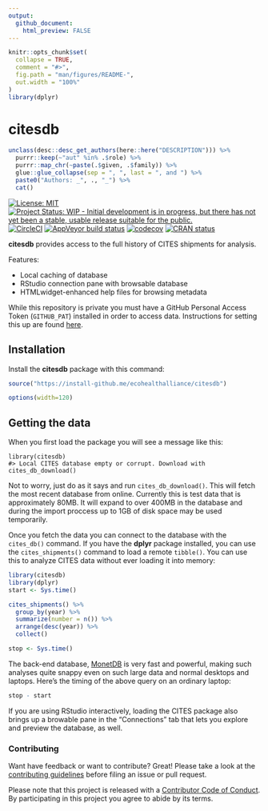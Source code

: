 ```yaml
---
output:
  github_document:
    html_preview: FALSE
---
```


<!-- README.md is generated from README.Rmd. Please edit that file -->

```r
knitr::opts_chunk$set(
  collapse = TRUE,
  comment = "#>",
  fig.path = "man/figures/README-",
  out.width = "100%"
)
library(dplyr)
```
# citesdb

```r
unclass(desc::desc_get_authors(here::here("DESCRIPTION"))) %>% 
  purrr::keep(~"aut" %in% .$role) %>% 
  purrr::map_chr(~paste(.$given, .$family)) %>% 
  glue::glue_collapse(sep = ", ", last = ", and ") %>% 
  paste0("Authors: _", ., "_") %>% 
  cat()
```

[![License: MIT](https://img.shields.io/badge/License-MIT-blue.svg){data-external="1"}](https://opensource.org/licenses/MIT)
[![Project Status: WIP - Initial development is in progress, but there has not yet been a stable, usable release suitable for the public.](http://www.repostatus.org/badges/latest/wip.svg){data-external="1"}](http://www.repostatus.org/#wip)
[![CircleCI](https://circleci.com/gh/ecohealthalliance/citesdb.svg){data-external="1"}](https://circleci.com/gh/ecohealthalliance/citesdb)
  [![AppVeyor build status](https://ci.appveyor.com/api/projects/status/github/ecohealthalliance/citesdb?branch=master&svg=true){data-external="1"}](https://ci.appveyor.com/project/ecohealthalliance/citesdb)
[![codecov](https://codecov.io/gh/ecohealthalliance/citesdb/branch/master/graph/badge.svg){data-external="1"}](https://codecov.io/gh/ecohealthalliance/citesdb)
[![CRAN status](https://www.r-pkg.org/badges/version/citesdb){data-external="1"}](https://cran.r-project.org/package=citesdb)

**citesdb** provides access to the full history of CITES shipments for analysis.


Features:

-  Local caching of database
-  RStudio connection pane with browsable database
-  HTMLwidget-enhanced help files for browsing metadata

While this repository is private you must have a GitHub Personal Access Token
(`GITHUB_PAT`) installed in order to access data.  Instructions for setting this up are found
[here](https://happygitwithr.com/github-pat.html).


## Installation

Install the **citesdb** package with this command:

```r
source("https://install-github.me/ecohealthalliance/citesdb")
```

```r
options(width=120)
```

## Getting the data

When you first load the package you will see a message like this:

    library(citesdb)
    #> Local CITES database empty or corrupt. Download with cites_db_download()

Not to worry, just do as it says and run `cites_db_download()`.  This will
fetch the most recent database from online.  Currently this is test data that
is approximately 80MB.  It will expand to over 400MB in the database and during
the import proccess up to 1GB of disk space may be used temporarily.

Once you fetch the data you can connect to the database with the `cites_db()`
command.  If you have the **dplyr** package installed, you can use the
`cites_shipments()` command to load a remote `tibble()`.  You can use this
to analyze CITES data without ever loading it into memory:

```r
library(citesdb)
library(dplyr)
start <- Sys.time()

cites_shipments() %>%
  group_by(year) %>%
  summarize(number = n()) %>%
  arrange(desc(year)) %>% 
  collect()

stop <- Sys.time()
```

The back-end database, [MonetDB](https://monetdb.org) is very fast and powerful, making such
analyses quite snappy even on such large data and normal desktops and laptops. Here's the
timing of the above query on an ordinary laptop:

```r
stop - start
```

If you are using RStudio interactively, loading the CITES package also brings
up a browable pane in the "Connections" tab that lets you explore and preview
the database, as well.

### Contributing

Want have feedback or want to contribute? Great! Please take a look at the [contributing guidelines](https://github.com/ecohealthalliance/citesdb/blob/master/.github/CONTRIBUTING.md) before filing an issue or pull request. 

Please note that this project is released with a [Contributor Code of Conduct](https://github.com/ecohealthalliance/citesdb/blob/master/.github/CODE_OF_CONDUCT.md). By participating in this project you agree to abide by its terms.
